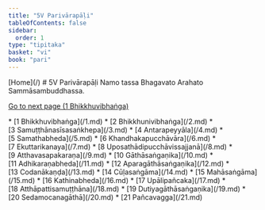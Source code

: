 ```yaml
---
title: "5V Parivārapāḷi"
tableOfContents: false
sidebar:
  order: 1
type: "tipitaka"
basket: "vi"
book: "pari"
---
```



<Paragraph type="center" book="pari">
[Home](/)
</Paragraph>

<Paragraph type="center" book="pari">
# 5V Parivārapāḷi
</Paragraph>

<Paragraph number="1" type="center" book="pari">
Namo tassa Bhagavato Arahato Sammāsambuddhassa.

[Go to next page (1 Bhikkhuvibhaṅga)](1.md)



</Paragraph>

<TableOfContents book="pari" section="5">
* [1 Bhikkhuvibhaṅga](/1.md)
* [2 Bhikkhunivibhaṅga](/2.md)
* [3 Samuṭṭhānasīsasaṅkhepa](/3.md)
* [4 Antarapeyyāla](/4.md)
* [5 Samathabheda](/5.md)
* [6 Khandhakapucchāvāra](/6.md)
* [7 Ekuttarikanaya](/7.md)
* [8 Uposathādipucchāvissajjanā](/8.md)
* [9 Atthavasapakaraṇa](/9.md)
* [10 Gāthāsaṅgaṇika](/10.md)
* [11 Adhikaraṇabheda](/11.md)
* [12 Aparagāthāsaṅgaṇika](/12.md)
* [13 Codanākaṇḍa](/13.md)
* [14 Cūḷasaṅgāma](/14.md)
* [15 Mahāsaṅgāma](/15.md)
* [16 Kathinabheda](/16.md)
* [17 Upālipañcaka](/17.md)
* [18 Atthāpattisamuṭṭhāna](/18.md)
* [19 Dutiyagāthāsaṅgaṇika](/19.md)
* [20 Sedamocanagāthā](/20.md)
* [21 Pañcavagga](/21.md)
</TableOfContents>
